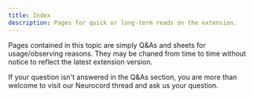 ```yaml
---
title: Index
description: Pages for quick or long-term reads on the extension.
---
```


Pages contained in this topic are simply Q&As and sheets for usage/observing reasons.
They may be chaned from time to time without notice to reflect the latest extension version.

If your question isn't answered in the Q&As section, you are more than welcome to visit our Neurocord thread and ask us your question.
